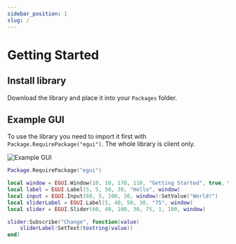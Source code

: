 ```yaml
---
sidebar_position: 1
slug: /
---
```


# Getting Started

## Install library

Download the library and place it into your `Packages` folder.

## Example GUI

To use the library you need to import it first with `Package.RequirePackage("egui")`. The whole library is client only.

![Example GUI](/img/example-gui.png)

```lua title="Client/Index.lua"
Package.RequirePackage("egui")

local window = EGUI.Window(10, 10, 170, 110, "Getting Started", true, true)
local label = EGUI.Label(5, 5, 50, 30, "Hello", window)
local input = EGUI.Input(60, 5, 100, 30, window):SetValue("World!")
local sliderLabel = EGUI.Label(5, 40, 50, 30, "75", window)
local slider = EGUI.Slider(60, 40, 100, 30, 75, 1, 100, window)

slider:Subscribe("Change", function(value)
    sliderLabel:SetText(tostring(value))
end)
```